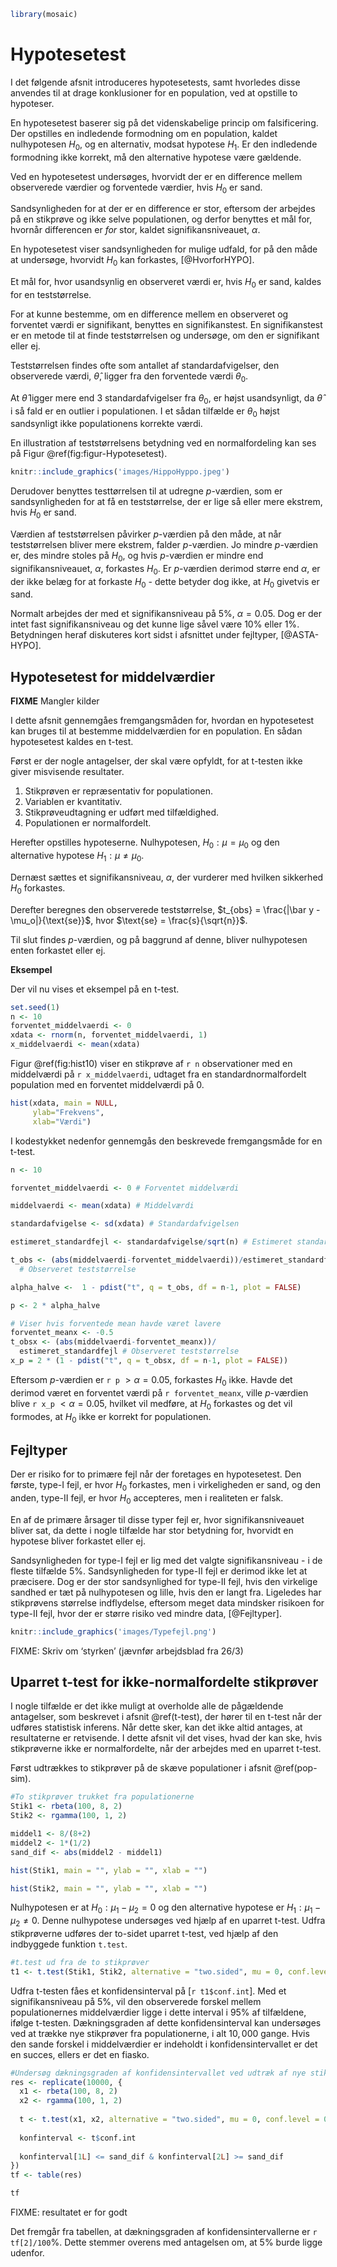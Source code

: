 ```r
library(mosaic)
```

# Hypotesetest

I det følgende afsnit introduceres hypotesetests, samt hvorledes disse anvendes til at drage konklusioner for en population, ved at opstille to hypoteser. 

En hypotesetest baserer sig på det videnskabelige princip om falsificering. Der opstilles en indledende formodning om en population, kaldet nulhypotesen $H_0$, og en alternativ, modsat hypotese $H_1$. Er den indledende formodning ikke korrekt, må den alternative hypotese være gældende.

Ved en hypotesetest undersøges, hvorvidt der er en difference mellem observerede værdier og forventede værdier, hvis $H_0$ er sand.

Sandsynligheden for at der er en difference er stor, eftersom der arbejdes på en stikprøve og ikke selve populationen, og derfor benyttes et mål for, hvornår differencen er _for_ stor, kaldet signifikansniveauet, $\alpha$.

En hypotesetest viser sandsynligheden for mulige udfald, for på den måde at undersøge, hvorvidt $H_0$ kan forkastes, [@HvorforHYPO].

Et mål for, hvor usandsynlig en observeret værdi er, hvis $H_0$ er sand, kaldes for en teststørrelse.

For at kunne bestemme, om en difference mellem en observeret og forventet værdi er signifikant, benyttes en signifikanstest. En signifikanstest er en metode til at finde teststørrelsen og undersøge, om den er signifikant eller ej.

Teststørrelsen findes ofte som antallet af standardafvigelser, den observerede værdi, $\hat \theta$, ligger fra den forventede værdi $\theta_0$.

At $\hat \theta$ ligger mere end $3$ standardafvigelser fra $\theta_0$, er højst usandsynligt, da $\hat \theta$ i så fald er en outlier i populationen. I et sådan tilfælde er $\theta_0$ højst sandsynligt ikke populationens korrekte værdi.

En illustration af teststørrelsens betydning ved en normalfordeling kan ses på Figur \@ref(fig:figur-Hypotesetest).

```r
knitr::include_graphics('images/HippoHyppo.jpeg')
```

Derudover benyttes testtørrelsen til at udregne _p_-værdien, som er sandsynligheden for at få en teststørrelse, der er lige så eller mere ekstrem, hvis $H_0$ er sand.

Værdien af teststørrelsen påvirker _p_-værdien på den måde, at når teststørrelsen bliver mere ekstrem, falder _p_-værdien. Jo mindre _p_-værdien er, des mindre stoles på $H_0$, og hvis _p_-værdien er mindre end signifikansniveauet, $\alpha$, forkastes $H_0$. Er _p_-værdien derimod større end $\alpha$, er der ikke belæg for at forkaste $H_0$ - dette betyder dog ikke, at $H_0$ givetvis er sand.

Normalt arbejdes der med et signifikansniveau på $5\%$, $\alpha=0.05$. Dog er der intet fast signifikansniveau og det kunne lige såvel være $10\%$ eller $1\%$. Betydningen heraf diskuteres kort sidst i afsnittet under fejltyper, [@ASTA-HYPO].

## Hypotesetest for middelværdier {#t-test}

__FIXME__ Mangler kilder

I dette afsnit gennemgåes fremgangsmåden for, hvordan en hypotesetest kan bruges til at bestemme middelværdien for en population. En sådan hypotesetest kaldes en t-test.

Først er der nogle antagelser, der skal være opfyldt, for at t-testen ikke giver misvisende resultater.

1. Stikprøven er repræsentativ for populationen.
2. Variablen er kvantitativ.
3. Stikprøveudtagning er udført med tilfældighed.
4. Populationen er normalfordelt.

Herefter opstilles hypoteserne. Nulhypotesen, $H_0: \mu = \mu_0$ og den alternative hypotese $H_1: \mu \neq \mu_0$.

Dernæst sættes et signifikansniveau, $\alpha$, der vurderer med hvilken sikkerhed $H_0$ forkastes.

Derefter beregnes den observerede teststørrelse, $t_{obs} = \frac{|\bar y - \mu_o|}{\text{se}}$, hvor $\text{se} = \frac{s}{\sqrt{n}}$.

Til slut findes _p_-værdien, og på baggrund af denne, bliver nulhypotesen enten forkastet eller ej.

__Eksempel__

Der vil nu vises et eksempel på en t-test.

```r
set.seed(1)
n <- 10
forventet_middelvaerdi <- 0
xdata <- rnorm(n, forventet_middelvaerdi, 1)
x_middelvaerdi <- mean(xdata)
```

Figur \@ref(fig:hist10) viser en stikprøve af ```r n``` observationer med en middelværdi på ```r x_middelvaerdi```, udtaget fra en standardnormalfordelt population med en forventet middelværdi på $0$.

```r
hist(xdata, main = NULL,
     ylab="Frekvens",
     xlab="Værdi")
```

I kodestykket nedenfor gennemgås den beskrevede fremgangsmåde for en t-test.

```r
n <- 10

forventet_middelvaerdi <- 0 # Forventet middelværdi

middelvaerdi <- mean(xdata) # Middelværdi

standardafvigelse <- sd(xdata) # Standardafvigelsen

estimeret_standardfejl <- standardafvigelse/sqrt(n) # Estimeret standardfejl

t_obs <- (abs(middelvaerdi-forventet_middelvaerdi))/estimeret_standardfejl
  # Observeret teststørrelse

alpha_halve <-  1 - pdist("t", q = t_obs, df = n-1, plot = FALSE)

p <- 2 * alpha_halve
```

```r
# Viser hvis forventede mean havde været lavere
forventet_meanx <- -0.5
t_obsx <- (abs(middelvaerdi-forventet_meanx))/
  estimeret_standardfejl # Observeret teststørrelse
x_p = 2 * (1 - pdist("t", q = t_obsx, df = n-1, plot = FALSE))
```

Eftersom *p*-værdien er ```r p``` $> \alpha=0.05$, forkastes $H_0$ ikke. Havde det derimod været en forventet værdi på ```r forventet_meanx```, ville *p*-værdien blive ```r x_p``` $< \alpha=0.05$, hvilket vil medføre, at $H_0$ forkastes og det vil formodes, at $H_0$ ikke er korrekt for populationen.

## Fejltyper

Der er risiko for to primære fejl når der foretages en hypotesetest. Den første, type-I fejl, er hvor $H_0$ forkastes, men i virkeligheden er sand, og den anden, type-II fejl, er hvor $H_0$ accepteres, men i realiteten er falsk.

En af de primære årsager til disse typer fejl er, hvor signifikansniveauet bliver sat, da dette i nogle tilfælde har stor betydning for, hvorvidt en hypotese bliver forkastet eller ej.

Sandsynligheden for type-I fejl er lig med det valgte signifikansniveau - i de fleste tilfælde $5\%$. Sandsynligheden for type-II fejl er derimod ikke let at præcisere. Dog er der stor sandsynlighed for type-II fejl, hvis den virkelige sandhed er tæt på nulhypotesen og lille, hvis den er langt fra. Ligeledes har stikprøvens størrelse indflydelse, eftersom meget data mindsker risikoen for type-II fejl, hvor der er større risiko ved mindre data, [@Fejltyper].

```r
knitr::include_graphics('images/Typefejl.png')
```

FIXME: Skriv om 'styrken' (jævnfør arbejdsblad fra 26/3)

## Uparret t-test for ikke-normalfordelte stikprøver {#t-test2}

I nogle tilfælde er det ikke muligt at overholde alle de pågældende antagelser, som beskrevet i afsnit \@ref(t-test), der hører til en t-test når der udføres statistisk inferens. Når dette sker, kan det ikke altid antages, at resultaterne er retvisende. I dette afsnit vil det vises, hvad der kan ske, hvis stikprøverne ikke er normalfordelte, når der arbejdes med en uparret t-test. 

Først udtrækkes to stikprøver på de skæve populationer i afsnit \@ref(pop-sim).

```r
#To stikprøver trukket fra populationerne
Stik1 <- rbeta(100, 8, 2)
Stik2 <- rgamma(100, 1, 2)

middel1 <- 8/(8+2)
middel2 <- 1*(1/2)
sand_dif <- abs(middel2 - middel1)
```

```r
hist(Stik1, main = "", ylab = "", xlab = "")
```

```r
hist(Stik2, main = "", ylab = "", xlab = "")
```

Nulhypotesen er at $H_0: \mu_1 - \mu_2 = 0$ og den alternative hypotese er $H_1 : \mu_1 - \mu_2 \neq 0$. Denne nulhypotese undersøges ved hjælp af en uparret t-test. Udfra stikprøverne udføres der to-sidet uparret t-test, ved hjælp af den indbyggede funktion `t.test`.

```r
#t.test ud fra de to stikprøver
t1 <- t.test(Stik1, Stik2, alternative = "two.sided", mu = 0, conf.level = 0.95)
```

Udfra t-testen fåes et konfidensinterval på [```r t1$conf.int```]. Med et signifikansniveau på $5\%$, vil den observerede forskel mellem populationernes middelværdier ligge i dette interval i $95\%$ af tilfældene, ifølge t-testen. Dækningsgraden af dette konfidensinterval kan undersøges ved at trække nye stikprøver fra populationerne, i alt $10,000$ gange. Hvis den sande forskel i middelværdier er indeholdt i konfidensintervallet er det en succes, ellers er det en fiasko.

```r
#Undersøg dækningsgraden af konfidensintervallet ved udtræk af nye stikprøver.
res <- replicate(10000, {
  x1 <- rbeta(100, 8, 2)
  x2 <- rgamma(100, 1, 2)
  
  t <- t.test(x1, x2, alternative = "two.sided", mu = 0, conf.level = 0.95)
  
  konfinterval <- t$conf.int
  
  konfinterval[1L] <= sand_dif & konfinterval[2L] >= sand_dif
})
tf <- table(res)

tf
```
FIXME: resultatet er for godt

Det fremgår fra tabellen, at dækningsgraden af konfidensintervallerne er ```r tf[2]/100```$\%$. Dette stemmer overens med antagelsen om, at $5\%$ burde ligge udenfor.

<!-- ### Undersøgelse af variation i dækningsgraden -->

<!-- Konfidensintervallet og den tilhørende dækningsgrad fra tabellen, stammer fra to stikprøver udtaget tilfældigt fra to populationer. Derfor vil dækningsgraden af konfidensintervallerne variere, alt efter hvor repræsentativ stikprøverne er for populationerne. Denne variation bliver undersøgt i dette afsnit. -->

<!-- Foretages den uparrede t-test på fire nye stikprøver fremgår der store variationer i dækningsgraden af konfidensintervallet, som ses på figur \@ref(fig:piettest4). -->


<!-- På grund af den uventet store variation i dækningsgraden, vil det være interessant at undersøge den gennemsnitslige dækningsgrad for konfidensintervallet. Dette gøres i nedenstående kodestykke, ved at beregne den gennemsnitlige dækningsgrad af $100$ forskellige konfidensintervaller. -->

<!-- # ```{r} -->
<!-- # x <- 100 -->
<!-- # res_1 <- replicate(x, { -->
<!-- #   Stik_1 <- sample(pop_hs, size = 100) -->
<!-- #   Stik_2 <- sample(pop_vs, size = 100) -->
<!-- #    -->
<!-- #   t_1 <- t.test(Stik_1, Stik_2, alternative = "two.sided", mu = 0, conf.level = 0.95) -->
<!-- #   konfinterval <- t_1$conf.int -->
<!-- #    -->
<!-- #   res_2 <- replicate(1000, { -->
<!-- #     x_1 <- sample(pop_hs, size = 100) -->
<!-- #     x_2 <- sample(pop_vs, size = 100) -->
<!-- #    -->
<!-- #     mean_diff <- mean(x_1) - mean(x_2) -->
<!-- #    -->
<!-- #     konfinterval[1L] <= mean_diff & konfinterval[2L] >= mean_diff -->
<!-- #   }) -->
<!-- #    -->
<!-- #   tf_t <- table(res_2) -->
<!-- #   # Gennemsnitslig procentvise afvigelse -->
<!-- #   pct_fiasko <- tf_t[1]/sum(tf_t)*100 -->
<!-- # }) -->
<!-- # gns_pct <- sum(res_1)/x -->
<!-- # gns_pct -->
<!-- # daekningsgrad <- 100 - gns_pct -->
<!-- # ``` -->

<!-- Det fremgår, at i ```r gns_pct```$\%$ af tilfældene ligger den observerede forskel i middelværdierne uden for konfidensintervallet. Altså har konfidensintervallet fra t-testen kun en sand dækningsgrad på ```r daekningsgrad```$\%$, hvor den antagede er $95\%$.  Dette stemmer stadig ikke overens med antagelsen om, at $5\%$ burde ligge udenfor. Konklusionen er derfor, at en t-test udført på ikke-normalfordelte stikprøver ikke nødvendigvis giver et retvisende resultat. -->
